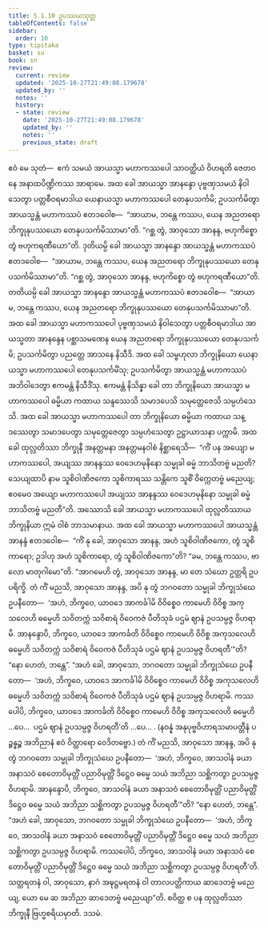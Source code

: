 ```yaml
---
title: 5.1.10 ဥပဿယသုတ္တ
tableOfContents: false
sidebar:
  order: 10
type: tipitaka
basket: su
book: sn
review:
  current: review
  updated: '2025-10-27T21:49:08.179678'
  updated_by: ''
  notes: ''
  history:
  - state: review
    date: '2025-10-27T21:49:08.179678'
    updated_by: ''
    notes: ''
    previous_state: draft
---
```



<ReviewStatus review={frontmatter.review} showDetails={true} />

<HypothesisAnnotation frontmatter={frontmatter} />

<DynamicBreadcrumb />

<Division number="153" book="sn" e="ch" v="18" p="302">

<Paragraph number="977" book="sn">
ဧဝံ မေ သုတံ—  ဧကံ သမယံ အာယသ္မာ မဟာကဿပေါ သာဝတ္ထိယံ ဝိဟရတိ ဇေတဝနေ အနာထပိဏ္ဍိကဿ အာရာမေ. အထ ခေါ အာယသ္မာ အာနန္ဒော ပုဗ္ဗဏှသမယံ နိဝါသေတွာ ပတ္တစီဝရမာဒါယ ယေနာယသ္မာ မဟာကဿပေါ တေနုပသင်္ကမိ; ဥပသင်္ကမိတွာ အာယသ္မန္တံ မဟာကဿပံ ဧတဒဝေါစ—  “အာယာမ, ဘန္တေ ကဿပ, ယေန အညတရော ဘိက္ခုနုပဿယော တေနုပသင်္ကမိဿာမာ”တိ. “ဂစ္ဆ တွံ, အာဝုသော အာနန္ဒ, ဗဟုကိစ္စော တွံ ဗဟုကရဏီယော”တိ. ဒုတိယမ္ပိ ခေါ အာယသ္မာ အာနန္ဒော အာယသ္မန္တံ မဟာကဿပံ ဧတဒဝေါစ—  “အာယာမ, ဘန္တေ ကဿပ, ယေန အညတရော ဘိက္ခုနုပဿယော တေနုပသင်္ကမိဿာမာ”တိ. “ဂစ္ဆ တွံ, အာဝုသော အာနန္ဒ, ဗဟုကိစ္စော တွံ ဗဟုကရဏီယော”တိ. တတိယမ္ပိ ခေါ အာယသ္မာ အာနန္ဒော အာယသ္မန္တံ မဟာကဿပံ ဧတဒဝေါစ—  “အာယာမ, ဘန္တေ ကဿပ, ယေန အညတရော ဘိက္ခုနုပဿယော တေနုပသင်္ကမိဿာမာ”တိ.
</Paragraph>

<Paragraph number="978" book="sn">
အထ ခေါ အာယသ္မာ မဟာကဿပေါ ပုဗ္ဗဏှသမယံ နိဝါသေတွာ ပတ္တစီဝရမာဒါယ အာယသ္မတာ အာနန္ဒေန ပစ္ဆာသမဏေန ယေန အညတရော ဘိက္ခုနုပဿယော တေနုပသင်္ကမိ; ဥပသင်္ကမိတွာ ပညတ္တေ အာသနေ နိသီဒိ. အထ ခေါ သမ္ဗဟုလာ ဘိက္ခုနိယော ယေနာယသ္မာ မဟာကဿပေါ တေနုပသင်္ကမိံသု; ဥပသင်္ကမိတွာ အာယသ္မန္တံ မဟာကဿပံ အဘိဝါဒေတွာ ဧကမန္တံ နိသီဒိံသု. ဧကမန္တံ နိသိန္နာ ခေါ တာ ဘိက္ခုနိယော အာယသ္မာ မဟာကဿပေါ ဓမ္မိယာ ကထာယ သန္ဒဿေသိ သမာဒပေသိ သမုတ္တေဇေသိ သမ္ပဟံသေသိ. အထ ခေါ အာယသ္မာ မဟာကဿပေါ တာ ဘိက္ခုနိယော ဓမ္မိယာ ကထာယ သန္ဒဿေတွာ သမာဒပေတွာ သမုတ္တေဇေတွာ သမ္ပဟံသေတွာ ဥဋ္ဌာယာသနာ ပက္ကာမိ.
</Paragraph>

<Paragraph number="979" book="sn">
အထ ခေါ ထုလ္လတိဿာ ဘိက္ခုနီ အနတ္တမနာ အနတ္တမနဝါစံ နိစ္ဆာရေသိ—  “ကိံ ပန အယျော မဟာကဿပေါ, အယျဿ အာနန္ဒဿ ဝေဒေဟမုနိနော သမ္မုခါ ဓမ္မံ ဘာသိတဗ္ဗံ မညတိ? သေယျထာပိ နာမ သူစိဝါဏိဇကော သူစိကာရဿ သန္တိကေ သူစိံ ဝိက္ကေတဗ္ဗံ မညေယျ; ဧဝမေဝ အယျော မဟာကဿပေါ အယျဿ အာနန္ဒဿ ဝေဒေဟမုနိနော သမ္မုခါ ဓမ္မံ ဘာသိတဗ္ဗံ မညတီ”တိ.
</Paragraph>

<Paragraph number="980" book="sn">
အဿောသိ ခေါ အာယသ္မာ မဟာကဿပေါ ထုလ္လတိဿာယ ဘိက္ခုနိယာ ဣမံ ဝါစံ ဘာသမာနာယ. အထ ခေါ အာယသ္မာ မဟာကဿပေါ အာယသ္မန္တံ အာနန္ဒံ ဧတဒဝေါစ—  “ကိံ နု ခေါ, အာဝုသော အာနန္ဒ, အဟံ သူစိဝါဏိဇကော, တွံ သူစိကာရော; ဥဒါဟု အဟံ သူစိကာရော, တွံ သူစိဝါဏိဇကော”တိ? “ခမ, ဘန္တေ ကဿပ, ဗာလော မာတုဂါမော”တိ. “အာဂမေဟိ တွံ, အာဝုသော အာနန္ဒ, မာ တေ သံဃော ဥတ္တရိ ဥပပရိက္ခိ.
</Paragraph>

<Paragraph number="981" book="sn">
တံ ကိံ မညသိ, အာဝုသော အာနန္ဒ, အပိ နု တွံ ဘဂဝတော သမ္မုခါ ဘိက္ခုသံဃေ ဥပနီတော—  ‘အဟံ, ဘိက္ခဝေ, ယာဝဒေ အာကင်္ခါမိ ဝိဝိစ္စေဝ ကာမေဟိ ဝိဝိစ္စ အကုသလေဟိ ဓမ္မေဟိ သဝိတက္ကံ သဝိစာရံ ဝိဝေကဇံ ပီတိသုခံ ပဌမံ ဈာနံ ဥပသမ္ပဇ္ဇ ဝိဟရာမိ. အာနန္ဒောပိ, ဘိက္ခဝေ, ယာဝဒေ အာကင်္ခတိ ဝိဝိစ္စေဝ ကာမေဟိ ဝိဝိစ္စ အကုသလေဟိ ဓမ္မေဟိ သဝိတက္ကံ သဝိစာရံ ဝိဝေကဇံ ပီတိသုခံ ပဌမံ ဈာနံ ဥပသမ္ပဇ္ဇ ဝိဟရတီ’”တိ? “နော ဟေတံ, ဘန္တေ”.
</Paragraph>

<Paragraph number="982" book="sn">
“အဟံ ခေါ, အာဝုသော, ဘဂဝတော သမ္မုခါ ဘိက္ခုသံဃေ ဥပနီတော—  ‘အဟံ, ဘိက္ခဝေ, ယာဝဒေ အာကင်္ခါမိ ဝိဝိစ္စေဝ ကာမေဟိ ဝိဝိစ္စ အကုသလေဟိ ဓမ္မေဟိ သဝိတက္ကံ သဝိစာရံ ဝိဝေကဇံ ပီတိသုခံ ပဌမံ ဈာနံ ဥပသမ္ပဇ္ဇ ဝိဟရာမိ. ကဿပေါပိ, ဘိက္ခဝေ, ယာဝဒေ အာကင်္ခတိ ဝိဝိစ္စေဝ ကာမေဟိ ဝိဝိစ္စ အကုသလေဟိ ဓမ္မေဟိ …ပေ…  ပဌမံ ဈာနံ ဥပသမ္ပဇ္ဇ ဝိဟရတီ’တိ …ပေ… . (နဝန္နံ အနုပုဗ္ဗဝိဟာရသမာပတ္တီနံ ပဉ္စန္နဉ္စ အဘိညာနံ ဧဝံ ဝိတ္ထာရော ဝေဒိတဗ္ဗော.)
</Paragraph>

<Paragraph number="983" book="sn">
တံ ကိံ မညသိ, အာဝုသော အာနန္ဒ, အပိ နု တွံ ဘဂဝတော သမ္မုခါ ဘိက္ခုသံဃေ ဥပနီတော—  ‘အဟံ, ဘိက္ခဝေ, အာသဝါနံ ခယာ အနာသဝံ စေတောဝိမုတ္တိံ ပညာဝိမုတ္တိံ ဒိဋ္ဌေဝ ဓမ္မေ သယံ အဘိညာ သစ္ဆိကတွာ ဥပသမ္ပဇ္ဇ ဝိဟရာမိ. အာနန္ဒောပိ, ဘိက္ခဝေ, အာသဝါနံ ခယာ အနာသဝံ စေတောဝိမုတ္တိံ ပညာဝိမုတ္တိံ ဒိဋ္ဌေဝ ဓမ္မေ သယံ အဘိညာ သစ္ဆိကတွာ ဥပသမ္ပဇ္ဇ ဝိဟရတီ’”တိ? “နော ဟေတံ, ဘန္တေ”.
</Paragraph>

<Paragraph number="984" book="sn">
“အဟံ ခေါ, အာဝုသော, ဘဂဝတော သမ္မုခါ ဘိက္ခုသံဃေ ဥပနီတော—  ‘အဟံ, ဘိက္ခဝေ, အာသဝါနံ ခယာ အနာသဝံ စေတောဝိမုတ္တိံ ပညာဝိမုတ္တိံ ဒိဋ္ဌေဝ ဓမ္မေ သယံ အဘိညာ သစ္ဆိကတွာ ဥပသမ္ပဇ္ဇ ဝိဟရာမိ. ကဿပေါပိ, ဘိက္ခဝေ, အာသဝါနံ ခယာ အနာသဝံ စေတောဝိမုတ္တိံ ပညာဝိမုတ္တိံ ဒိဋ္ဌေဝ ဓမ္မေ သယံ အဘိညာ သစ္ဆိကတွာ ဥပသမ္ပဇ္ဇ ဝိဟရတီ’တိ.
</Paragraph>

<Paragraph number="985" book="sn">
သတ္တရတနံ ဝါ, အာဝုသော, နာဂံ အဍ္ဎဋ္ဌမရတနံ ဝါ တာလပတ္တိကာယ ဆာဒေတဗ္ဗံ မညေယျ, ယော မေ ဆ အဘိညာ ဆာဒေတဗ္ဗံ မညေယျာ”တိ.
</Paragraph>

<Paragraph number="986" book="sn">
စဝိတ္ထ စ ပန ထုလ္လတိဿာ ဘိက္ခုနီ ဗြဟ္မစရိယမှာတိ.

</Paragraph>
</Division>

<Paragraph number="987" type="center" book="sn">
ဒသမံ.
</Paragraph>